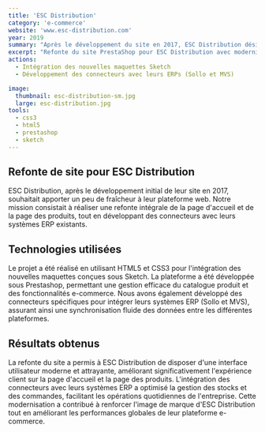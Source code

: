 ```yaml
---
title: 'ESC Distribution'
category: 'e-commerce'
website: 'www.esc-distribution.com'
year: 2019
summary: "Après le développement du site en 2017, ESC Distribution désirait un peu de fraîcheur sur le site, avec la refonte intégrale de la page d'accueil et de la page des produits."
excerpt: "Refonte du site PrestaShop pour ESC Distribution avec modernisation de la page d'accueil et des fiches produits. Intégration de maquettes Sketch et développement de connecteurs personnalisés avec les systèmes ERP Sollo et MVS pour une synchronisation optimale des données."
actions:
  - Intégration des nouvelles maquettes Sketch
  - Développement des connecteurs avec leurs ERPs (Sollo et MVS)

image:
  thumbnail: esc-distribution-sm.jpg
  large: esc-distribution.jpg
tools:
  - css3
  - html5
  - prestashop
  - sketch
---
```


## Refonte de site pour ESC Distribution

ESC Distribution, après le développement initial de leur site en 2017, souhaitait apporter un peu de fraîcheur à leur plateforme web. Notre mission consistait à réaliser une refonte intégrale de la page d'accueil et de la page des produits, tout en développant des connecteurs avec leurs systèmes ERP existants.

## Technologies utilisées

Le projet a été réalisé en utilisant HTML5 et CSS3 pour l'intégration des nouvelles maquettes conçues sous Sketch. La plateforme a été développée sous Prestashop, permettant une gestion efficace du catalogue produit et des fonctionnalités e-commerce. Nous avons également développé des connecteurs spécifiques pour intégrer leurs systèmes ERP (Sollo et MVS), assurant ainsi une synchronisation fluide des données entre les différentes plateformes.

## Résultats obtenus

La refonte du site a permis à ESC Distribution de disposer d'une interface utilisateur moderne et attrayante, améliorant significativement l'expérience client sur la page d'accueil et la page des produits. L'intégration des connecteurs avec leurs systèmes ERP a optimisé la gestion des stocks et des commandes, facilitant les opérations quotidiennes de l'entreprise. Cette modernisation a contribué à renforcer l'image de marque d'ESC Distribution tout en améliorant les performances globales de leur plateforme e-commerce.

